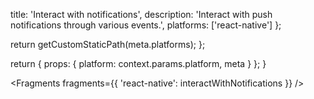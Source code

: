 
  title: 'Interact with notifications',
  description: 'Interact with push notifications through various events.',
  platforms: ['react-native']
};

  return getCustomStaticPath(meta.platforms);
};

  return {
    props: {
      platform: context.params.platform,
      meta
    }
  };
}


<Fragments fragments={{ 'react-native': interactWithNotifications }} />
